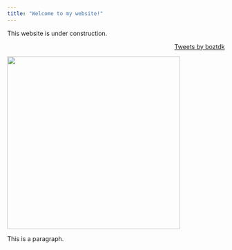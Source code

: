 ```yaml
---
title: "Welcome to my website!"
---
```


This website is under construction.




<p align="right">
  <a class="twitter-timeline" data-width="200"  data-height="800" href="https://twitter.com/boztdk?ref_src=twsrc%5Etfw">Tweets by boztdk</a> <script 
async src="https://platform.twitter.com/widgets.js" charset="utf-8"></script>
</p>


<aside align="left">
<img src="cartoon.png" width=400>
</aside>


<div align="left">
This is a paragraph.
</div>










